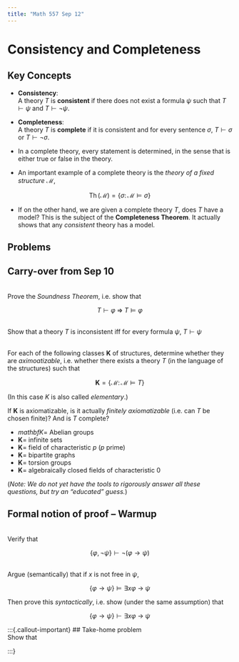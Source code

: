 ```yaml
---
title: "Math 557 Sep 12"
---
```


# Consistency and Completeness

## Key Concepts

- **Consistency**: \
A theory $T$ is **consistent**  if there does not exist a formula $\psi$ such that $T \vdash \psi$ and $T \vdash \neg \psi$.

- **Completeness**: \
A theory $T$ is **complete** if it is consistent and for every sentence $\sigma$, $T \vdash \sigma$ or $T \vdash \neg \sigma$. 

- In a complete theory, every statement is determined, in the sense that is either true or false in the theory.

- An important example of a complete theory is the *theory of a fixed structure* $\mathcal{M}$,

$$\operatorname{Th}(\mathcal{M}) = \{ \sigma \colon \mathcal{M} \models \sigma \}$$

- If on the other hand, we are given a complete theory $T$, does $T$ have a model? This is the subject of the **Completeness Theorem**. It actually shows that any *consistent* theory has a model.



## Problems

:::{#exr-}
## Carry-over from Sep 10
\
Prove the *Soundness Theorem*, i.e. show that

$$T \vdash \varphi \; \Rightarrow \; T \models \varphi$$
:::


::: {#exr-}
\
Show that a theory $T$ is inconsistent iff for every formula $\psi$, $T \vdash \psi$
:::


::: {#exr-}
\
For each of the following classes $\mathbf{K}$ of structures, determine whether they are *aximoatizable*, i.e. whether there exists a theory $T$ (in the language of the structures) such that

$$\mathbf{K} = \{ \mathcal{M} \colon \mathcal{M} \models T \}$$

(In this case $K$ is also called *elementary*.)

If $\mathbf{K}$ is axiomatizable, is it actually *finitely axiomatizable* (i.e. can $T$ be chosen finite)?
And is $T$ complete?

- $mathbf{K} =$ Abelian groups
- $\mathbf{K} =$ infinite sets
- $\mathbf{K} =$ field of characteristic $p$ ($p$ prime)
- $\mathbf{K} =$ bipartite graphs
- $\mathbf{K} =$ torsion groups
- $\mathbf{K} =$ algebraically closed fields of characteristic $0$

(*Note: We do not yet have the tools to rigorously answer all these questions, but try an "educated" guess.*)
:::


:::{#exr-}
## Formal notion of proof -- Warmup
\
Verify that

$$\{\varphi, \neg \psi\} \vdash \neg(\varphi \to \psi)$$
:::



:::{#exr-}
\
Argue (semantically) that if $x$ is not free in $\psi$,

$$\{\varphi \to \psi\} \models \exists x \varphi \: \to \: \psi$$

Then prove this *syntactically*, i.e. show (under the same assumption) that

$$\{\varphi \to \psi\} \vdash \exists x \varphi \: \to \: \psi$$
:::






:::{.callout-important}
## Take-home problem
\
Show that 

\begin{align*}
\{\varphi \to \psi \} & \vdash \exists x \varphi \: \to \: \exists x \psi \\
\{\varphi \to \psi \} & \vdash \forall x \varphi \: \to \: \forall x \psi \\
\end{align*}

:::}


